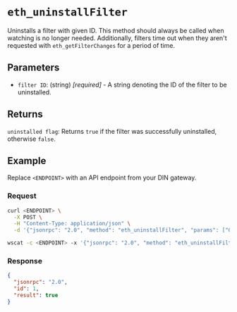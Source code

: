 
# `eth_uninstallFilter`

Uninstalls a filter with given ID. This method should always be called when watching is no longer needed. Additionally, filters time out when they aren't requested with `eth_getFilterChanges` for a period of time.

## Parameters

- `filter ID`: (string) _[required]_ - A string denoting the ID of the filter to be uninstalled.

## Returns

`uninstalled flag`: Returns `true` if the filter was successfully uninstalled, otherwise `false`.

## Example

Replace `<ENDPOINT>` with an API endpoint from your DIN gateway.

### Request

<Tabs>
  <TabItem value="curl">

```bash
curl <ENDPOINT> \
  -X POST \
  -H "Content-Type: application/json" \
  -d '{"jsonrpc": "2.0", "method": "eth_uninstallFilter", "params": ["0x10ff0bfba9472c87932c56632eef8f5cc70910e8e71d"], "id": 1}'
```

  </TabItem>
  <TabItem value="WSS">

```bash
wscat -c <ENDPOINT> -x '{"jsonrpc": "2.0", "method": "eth_uninstallFilter", "params": ["0x10ff0bfba9472c87932c56632eef8f5cc70910e8e71d"], "id": 1}'
```

  </TabItem>
</Tabs>

### Response

<Tabs>
  <TabItem value="JSON">

```json
{
  "jsonrpc": "2.0",
  "id": 1,
  "result": true
}
```

  </TabItem>
</Tabs>

